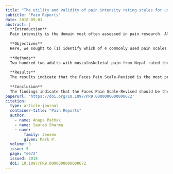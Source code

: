 ```yaml
---
title: "The utility and validity of pain intensity rating scales for use in developing countries"
subtitle: 'Pain Reports'
date: 2018-09-01
abstract: |
  **Introduction**
  Pain intensity is the domain most often assessed in pain research. Although the Numerical Rating Scale is recommended for use in western countries, the utility and validity of this scale, relative to others, has not been established in non–western developing countries, such as Nepal.
  
  **Objectives**
  Here, we sought to (1) identify which of 4 commonly used pain scales is most preferred by Nepalese, (2) compare error rates, (3) determine whether preference and error rates are influenced by age or education level, and (4) evaluate construct validity of each scale using factor analysis.
  
  **Methods**
  Two hundred two adults with musculoskeletal pain from Nepal rated their worst and average pain intensity using all 4 scales and selected their most preferred scale.
  
  **Results**
  The results indicate that the Faces Pain Scale-Revised is the most preferred scale, followed by a Verbal Rating Scale. The Numerical Rating Scale and Visual Analogue Scale were both least preferred and had higher rates of incorrect responses, especially among the older participants. However, all the scales demonstrated adequate construct validity as measures of pain intensity among those participants who could accurately use all 4 scales.
  
  **Conclusion**
  The findings indicate that the Faces Pain Scale-Revised should be the first choice for assessing pain intensity in Nepalese adults. Research is needed to determine whether these findings replicate in other non–western and developing countries, to identify the pain intensity measure that would be the best choice for use in cross-cultural pain research.
paperurl: 'https://doi.org/10.1097/PR9.0000000000000672'
citation: 
  type: article-journal
  container-title: "Pain Reports"
  author:
    - name: Anupa Pathak
    - name: Saurab Sharma
    - name:
        family: Jensen
        given: Mark P.
  volume: 3
  issue: 5
  page: "e672"
  issued: 2018
  doi: 10.1097/PR9.0000000000000672
---
```

